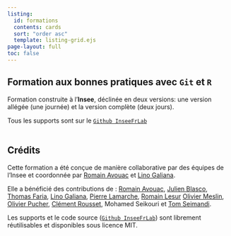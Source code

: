 ```yaml
---
listing:
  id: formations
  contents: cards
  sort: "order asc"
  template: listing-grid.ejs
page-layout: full
toc: false
---
```


## Formation aux bonnes pratiques avec `Git` et `R`

Formation construite à l'__Insee__, déclinée en deux versions: une version allégée (une journée) et la version complète (deux jours).

Tous les supports sont sur le [`Github InseeFrLab`](https://github.com/InseeFrLab/formation-bonnes-pratiques-git-R)
<br>
<br>

::: {#formations}
:::


## Crédits

Cette formation a été conçue de manière collaborative par des équipes de 
l'Insee et coordonnée
par [Romain Avouac](https://github.com/avouacr) et [Lino Galiana](https://github.com/linogaliana).

Elle a bénéficié des contributions de : [Romain Avouac](https://github.com/avouacr), 
[Julien Blasco](https://github.com/JulienBlasco),
[Thomas Faria](https://github.com/ThomasFaria),
[Lino Galiana](https://github.com/linogaliana),
[Pierre Lamarche](https://github.com/pierre-lamarche),
[Romain Lesur](https://github.com/rlesur)
[Olivier Meslin](https://github.com/oliviermeslin),
[Olivier Pucher](https://github.com/Evargalo),
[Clément Rousset](https://github.com/clerousset),
Mohamed Seikouri et
[Tom Seimandi](https://github.com/tomseimandi).

Les supports et le code source ([`Github InseeFrLab`](https://github.com/InseeFrLab/formation-bonnes-pratiques-git-R)) sont librement réutilisables et disponibles sous licence MIT. 
